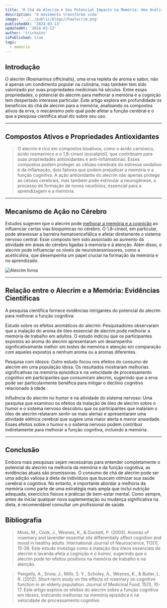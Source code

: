 ```yaml
---
title: 'O Chá de Alecrim e Seu Potencial Impacto na Memória: Uma Análise Aprofundada'
description: 'O movimento transforma vida'
image: '../../public/blogs/chaalecrim.png'
publishedAt: '2024-03-13'
updatedAt: '2024-03-13'
author: 'trichains'
isPublished: true
tags:
  - memoria
---
```


## Introdução

O alecrim (Rosmarinus officinalis), uma erva repleta de aroma e sabor, não é apenas um condimento popular na culinária, mas também tem sido valorizado por suas propriedades medicinais há séculos. Entre essas propriedades, o potencial do alecrim para melhorar a memória e a cognição tem despertado interesse particular. Este artigo explora em profundidade os benefícios do chá de alecrim para a memória, analisando os compostos ativos da erva, o mecanismo pelo qual pode afetar a função cerebral e o que a pesquisa científica atual diz sobre seu uso.

---

## Compostos Ativos e Propriedades Antioxidantes

> O alecrim é rico em compostos bioativos, como o ácido carnósico, ácido rosmarínico e o 1,8-cineol (eucaliptol), que contribuem para suas propriedades antioxidantes e anti-inflamatórias. Esses compostos podem proteger as células cerebrais do estresse oxidativo e da inflamação, dois fatores que podem prejudicar a memória e a função cognitiva. A ação antioxidante do alecrim não apenas protege as células cerebrais, mas também pode estimular a neurogênese, o processo de formação de novos neurônios, essencial para a aprendizagem e a memória.

---

## Mecanismo de Ação no Cérebro

Estudos sugerem que o alecrim pode [melhorar a memória e a cognição](https://memoricoffee.com/?utm_source=backlink1-memoricoffee) ao influenciar certas vias bioquímicas no cérebro. O 1,8-cineol, em particular, pode atravessar a barreira hematoencefálica e afetar diretamente o sistema nervoso central. Esse composto tem sido associado ao aumento da atividade em áreas do cérebro ligadas à memória e à atenção. Além disso, o alecrim pode influenciar os níveis de neurotransmissores, como a acetilcolina, que desempenha um papel crucial na formação da memória e no aprendizado.

<div style={{ display: 'flex', justifyContent: 'center' }}>
  <Image
    src="/blog/blogs/alecrim.png"
    width={400}
    height={404}
    alt="Alecrim livros"
  />
</div>

---

## Relação entre o Alecrim e a Memória: Evidências Científicas

A pesquisa científica fornece evidências intrigantes do potencial do alecrim para melhorar a função cognitiva:

Estudo sobre os efeitos aromáticos do alecrim: Pesquisadores observaram que a inalação do aroma de óleo essencial de alecrim pode melhorar a memória de trabalho em adultos. O estudo indicou que os participantes expostos ao aroma do alecrim apresentaram um desempenho significativamente melhor em testes de memória e atenção em comparação com aqueles expostos a nenhum aroma ou a aromas diferentes.

Pesquisa com idosos: Outro estudo focou nos efeitos do consumo de alecrim em uma população idosa. Os resultados mostraram melhorias significativas na memória episódica e na velocidade de processamento cognitivo em participantes que consumiram alecrim, sugerindo que a erva pode ser particularmente benéfica para mitigar o declínio cognitivo relacionado à idade.

Influência do alecrim no humor e na atividade do sistema nervoso: Uma pesquisa que examinou os efeitos da inalação de óleo de alecrim sobre o humor e o sistema nervoso descobriu que os participantes que inalaram o óleo de alecrim relataram sentir-se mais alertas e apresentaram uma atividade elétrica cerebral que sugere uma maior alerta e menor ansiedade. Esses efeitos sobre o humor e o sistema nervoso podem contribuir indiretamente para melhorar a função cognitiva, incluindo a memória.

---

## Conclusão

Embora mais pesquisas sejam necessárias para entender completamente o potencial do alecrim na melhoria da memória e da função cognitiva, as evidências atuais são promissoras. O consumo de chá de alecrim pode ser uma adição valiosa à dieta de indivíduos que buscam otimizar sua saúde cerebral e cognitiva. No entanto, é importante abordar a melhoria da memória como parte de uma estratégia mais ampla que inclui nutrição adequada, exercícios físicos e práticas de bem-estar mental. Como sempre, antes de iniciar qualquer nova suplementação ou mudança significativa na dieta, é recomendável consultar um profissional de saúde.

## Bibliografia

> Moss, M., Cook, J., Wesnes, K., & Duckett, P. (2003). Aromas of rosemary and lavender essential oils differentially affect cognition and mood in healthy adults. International Journal of Neuroscience, 113(1), 15-38. Este estudo investiga como a inalação dos óleos essenciais de alecrim e lavanda afeta a cognição e o humor, sugerindo que o alecrim pode ter efeitos positivos na memória de trabalho e na atenção.

> Pengelly, A., Snow, J., Mills, S. Y., Scholey, A., Wesnes, K., & Butler, L. R. (2012). Short-term study on the effects of rosemary on cognitive function in an elderly population. Journal of Medicinal Food, 15(1), 10-17. Este artigo explora os efeitos do alecrim sobre a função cognitiva em idosos, indicando melhorias na memória episódica e na velocidade de processamento cognitivo
